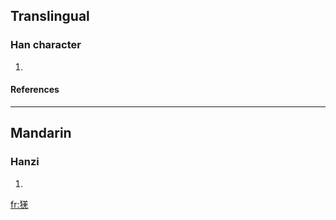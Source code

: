 ==Translingual==
===Han character===
{{Han char|rn=94|rad=犬|as=08|sn=11|four=|canj=大竹廿土山 (KHTGU), 大竹廿手山 (KHTQU)}}
# {{defn|Han|sort=犬08}}
====References====
{{Han ref|kx=0713.050|dkj=20477|hdz=21354.130|uh=7310|ud=29456}}

----
==Mandarin==
===Hanzi===
{{cmn-hanzi|pin=[[qiāng]] ([[qiang1]])|wg=ch'iang<sup>1</sup>}}
# {{defn|Mandarin}}

[[fr:猐]]